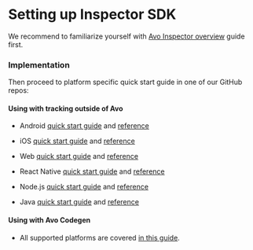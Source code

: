 
# Setting up Inspector SDK

We recommend to familiarize yourself with [Avo Inspector overview](/implementation/avo-inspector-overview) guide first.

### Implementation

Then proceed to platform specific quick start guide in one of our GitHub repos:

#### Using with tracking outside of Avo

- Android [quick start guide](https://github.com/avohq/android-avo-inspector) and [reference](/implementation/inspector/sdk/android)

- iOS [quick start guide](https://github.com/avohq/ios-avo-inspector) and [reference](/implementation/inspector/sdk/ios)

- Web [quick start guide](https://github.com/avohq/js-avo-inspector) and [reference](/implementation/inspector/sdk/web)

- React Native [quick start guide](https://github.com/avohq/js-avo-inspector/tree/react-native-node-package) and [reference](/implementation/inspector/sdk/react-native)

- Node.js [quick start guide](https://github.com/avohq/node-avo-inspector) and [reference](/implementation/inspector/sdk/node)

- Java [quick start guide](https://github.com/avohq/java-avo-inspector) and [reference](/implementation/inspector/sdk/java)

#### Using with Avo Codegen

- All supported platforms are covered [in this guide](/implementation/start-using-inspector-with-avo-codegen).
